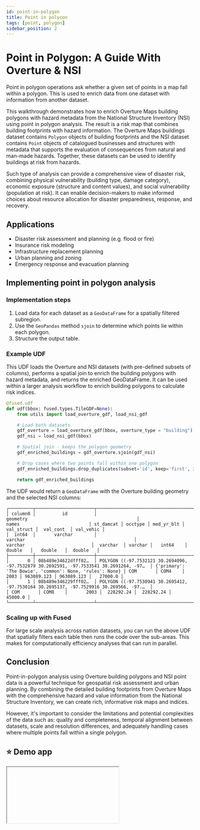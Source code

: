 ```yaml
---
id: point-in-polygon
title: Point in polycon
tags: [point, polygon]
sidebar_position: 2
---
```


# Point in Polygon: A Guide With Overture & NSI

Point in polygon operations ask whether a given set of points in a map fall within a polygon. This is used to enrich data from one dataset with information from another dataset.

This walkthrough demonstrates how to enrich Overture Maps building polygons with hazard metadata from the National Structure Inventory (NSI) using point in polygon analysis. The result is a risk map that combines building footprints with hazard information. The Overture Maps buildings dataset contains `Polygon` objects of building footprints and the NSI dataset contains `Point` objects of catalogued businesses and structures with metadata that supports the evaluation of consequences from natural and man-made hazards. Together, these datasets can be used to identify buildings at risk from hazards.

Such type of analysis can provide a comprehensive view of disaster risk, combining physical vulnerability (building type, damage category), economic exposure (structure and content values), and social vulnerability (population at risk). It can enable decision-makers to make informed choices about resource allocation for disaster preparedness, response, and recovery. 

## Applications

- Disaster risk assessment and planning (e.g. flood or fire)
- Insurance risk modeling 
- Infrastructure replacement planning 
- Urban planning and zoning
- Emergency response and evacuation planning

## Implementing point in polygon analysis

### Implementation steps

1. Load data for each dataset as a `GeoDataFrame` for a spatially filtered subregion. 
2. Use the `GeoPandas` method `sjoin` to determine which points lie within each polygon.
3. Structure the output table.


### Example UDF


This UDF loads the Overture and NSI datasets (with pre-defined subsets of columns), performs a spatial join to enrich the building polygons with hazard metadata, and returns the enriched GeoDataFrame. It can be used within a larger analysis workflow to enrich building polygons to calculate risk indices. 

```python
@fused.udf
def udf(bbox: fused.types.TileGDF=None):
    from utils import load_overture_gdf, load_nsi_gdf

    # Load both datasets
    gdf_overture = load_overture_gdf(bbox, overture_type = "building")
    gdf_nsi = load_nsi_gdf(bbox)

    # Spatial join - keeps the polygon geometry
    gdf_enriched_buildings = gdf_overture.sjoin(gdf_nsi)

    # Drop cases where two points fall within one polygon
    gdf_enriched_buildings.drop_duplicates(subset='id', keep='first', inplace=True, ignore_index=True)

    return gdf_enriched_buildings
```

The UDF would return a `GeoDataFrame` with the Overture building geometry and the selected NSI columns:

```text
┌─────────┬──────────────────────┬─────────────────────────────────────────────────────────────────────────────────────────┬─────────────────────────────────────────────────────────┬───────────┬─────────┬────────────┬────────────┬────────────┬───────────┐
│ column0 │          id          │                                        geometry                                         │                          names                          │ st_damcat │ occtype │ med_yr_blt │ val_struct │  val_cont  │ val_vehic │
│  int64  │       varchar        │                                         varchar                                         │                         varchar                         │  varchar  │ varchar │   int64    │   double   │   double   │  double   │
├─────────┼──────────────────────┼─────────────────────────────────────────────────────────────────────────────────────────┼─────────────────────────────────────────────────────────┼───────────┼─────────┼────────────┼────────────┼────────────┼───────────┤
│       0 │ 08b489e34622dfff02…  │ POLYGON ((-97.7532121 30.2694096, -97.7532879 30.2692591, -97.7533541 30.2691264, -97…  │ {'primary': 'The Bowie', 'common': None, 'rules': None} │ COM       │ COM4    │       2003 │ 963089.123 │ 963089.123 │   27000.0 │
│       1 │ 08b489e346229fff02…  │ POLYGON ((-97.7530941 30.2695412, -97.7530164 30.2695137, -97.7529916 30.269566, -97.…  │                                                         │ COM       │ COM8    │       2003 │  228292.24 │  228292.24 │   45000.0 │
└─────────┴──────────────────────┴─────────────────────────────────────────────────────────────────────────────────────────┴─────────────────────────────────────────────────────────┴───────────┴─────────┴────────────┴────────────┴────────────┴───────────┘

```


### Scaling up with Fused 

For large scale analysis across nation datasets, you can run the above UDF that spatially filters each table then runs the code over the sub-areas. This makes for computationally efficiency analyses that can run in parallel.


## Conclusion

Point-in-polygon analysis using Overture building polygons and NSI point data is a powerful technique for geospatial risk assessment and urban planning. By combining the detailed building footprints from Overture Maps with the comprehensive hazard and value information from the National Structure Inventory, we can create rich, informative risk maps and indices.

However, it's important to consider the limitations and potential complexities of the data such as: quality and completeness, temporal alignment between datasets, scale and resolution differences, and adequately handling cases where multiple points fall within a single polygon.

## ⭐ Demo app




<Iframe url="https://staging.fused.io/workbench#app/s/aH4sIAAAAAAAAA91Ye2%2FbNhD%2FKoQCLPZgW5JfsQwIQ7sgRYcWLZp0xVYVLi1RMhuK1EjKsRP4u%2B8oSn7lsWx%2FbMXiBJaO5D1%2Fd7zLnROLhDhTh%2BaFkBoV64TE1wgrVCTXEa%2BpSkuCc0a1WVA64hFXurcgOCGydfq74JihS421Om3XazeSatKKnOrDX3OkF1QhXWohKWy%2BIaeMoVTEpUKCo9uKgwIOVGkaKzQn%2BoYQjjCSWGkiEeYJKgRbZ4IrRM2CxnNGeuhTxYmsCiYkQQtxg7RABZGpkPl9vrCGi0KKFc2xJqAUHCE0W2gkUjQvKUsozxQqFXyBjIRmVBsOpUxxTFAOvmKodX75tt0olmCNFdGVgrVS%2B7zARqELSbneqt9DVyC2Pm6cAm8v3ry7RK%2BYmIMw4I4ip6J8EpIlaHCOumjg5aj14tPgfOC1IwfFuNClJAmarysG7z%2B8hmOiACuNvoQrIY1nt8wV2MsggqSDbqhegK4Dr5sTo8MCYgKeMoZKogQrNRXcarlzSWNnrXDkvGwsvGgsVKBXsy2VIkdvaSyFEqkGmQsaL1BspFBuWXx9bx3y9dD31Cr9kYOuSYUqonoGVRG%2FMhgiK5wX4GQQSCSONV0StkaUsRJQajY%2FE017wWoiM60kN3ukxGtjriQFuIVwbb2NUQYLCtwMOuQ4qziYcyZuhrHe89te%2BDHAc59VFYWilMaWPVfMv5FYA0asxR8VkQqCzbfm2nNGRryATJ2LFVFNoBVNyBxLg3ItsgwYK0gIdwHkacS7B7gzmje0B7QVpWaUE%2FX4FlBLmJzbQjAnoGZBV5AhS8zKrV%2BsRGPNb6I0ycoFRMUkH9aPOEtV3tryB0QljY1PS6m8UyOojqoFcsUL2ahJzDNwWgXRBMtr1GJQNipuqm2cN5dVSWgt4KuhGzYAhiVVJWb0FpscgdrBCkBsAhGl6XoPxFWQzHFQCeQCf5NnttIcmIOXEFXA0J5FTfCr2lnV0xP0M9RfqFc5LiLOMOQTA3eFaOj1zsbBeNRB3bNBLwg8LxiaAwyvDW5CdBdxBD%2BRUwfBmZq63ntj1lt2za6%2FpBqYV%2FTI6exWTqqMDiNnoXWhpq4LaZWBib20BCt6VLiAULDBXfou6Mg0zUlXLSB8iTuf%2B5OzeDxKPC9NEw8%2BaYw94vmeNxkHQRxPvCQI8HyCh%2FNg6PvpcOSPhrBrcBYMxpPUlSV3NWVEuXe3G%2FduBX%2FrzU%2BJXhdkBgCdWaPCgmc%2F7IhLyB8hw4yIb0rwA2Mq0P%2FntvhDdzjpD92xPxo%2FbIwkUNv5zNaCEArRgRVzUfJEhZ%2B7Z8Oe5w0Cb9wHAFRQgBe%2FPwEQjCaTGhMTPxgMRsHgrN4z8UZDfzjwJ2Nv4A%2B%2F7PEVBY6pXof9g%2FBrIcARRXgXOZqstEEQXE5ZZrE6RXcx15vI2cDWq3fn76bo4%2FmFKTslXFzWDgT3LVzImppqYpi2Ow0qbaweR%2BUrIn6BIN6H5XcBSn%2Fs%2BkE%2FmLj94bj%2FSCifhcuCxtfmLgqvZEn26CncaiQJLzBT%2B2S458Q10I92Z0TPTM2eVbUOvPMZbOog%2BO2P%2Bl8OBG633tBEL8Jh5zAwNpTN86k1p396P0ondZw%2BVDuuwCuHoTr5foL1VxXkSOdtMoALG%2Foxbmfq9h9A939VUb8LU%2F6tPDyiNml4nJ4mucyJXR7uCmAvhuKtf%2BwNOuge0ev53gPkp1PX21valeotyWLx4cJ9LGljJrXm0KaD%2FmZF39hO5YIy04dtm5xdlwpzIXSjdVCgN4EpsW5Ye80mGBgvzQjXdCsdq2zleeiEaGp6R7THZmrl236nV4iitWt12rVAG%2FCnBTYX0RMC7ZaHBDaHDwXObtVzZNpWcTeyqGcoAawf16OqSs0Ybsf5WQw5p%2BvyZMrVORD3qhV0fjOl18z0RvAMOla5vDbJZd9d0yd3l8FhOwUjGgzzsyUlNzOjOwkN81%2FhtRrbWoc4hL6V6jIhoWlgj5YEz%2Bo1nh2t3QqRh%2F7oiFpQHR%2Biv733bN0SMpj%2FWrWLbGvdajfbwENtp%2BNI8kdJJcmhg1fO9LMDZaGAIQ6reo0obR5X1TQID2ssGXxZv8JD1VJSAU851gUTMDXN4WX7D5MujonzBfapi5Kxy1jCHOpMU1MyNn8Ck4LFonwRAAA%3D"/>


